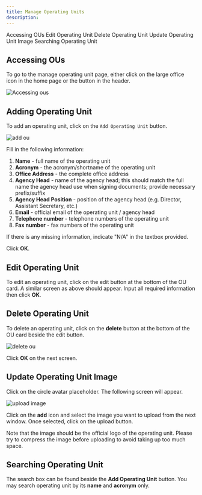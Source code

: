 ```yaml
---
title: Manage Operating Units
description: 
---
```


<AnchorLinks>
  <AnchorLink>Accessing OUs</AnchorLink>
  <AnchorLink>Edit Operating Unit</AnchorLink>
  <AnchorLink>Delete Operating Unit</AnchorLink>
  <AnchorLink>Update Operating Unit Image</AnchorLink>
  <AnchorLink>Searching Operating Unit</AnchorLink>
</AnchorLinks>

## Accessing OUs

To go to the manage operating unit page, either click on the large office icon in the home page or the button in the header.

![Accessing ous](/images/accessing_ous.png)

## Adding Operating Unit

To add an operating unit, click on the `Add Operating Unit` button. 

![add ou](https://user-images.githubusercontent.com/29625844/88249541-57207000-ccd7-11ea-8c7e-4be546ce92c6.png)

Fill in the following information:

1. <strong>Name</strong> - full name of the operating unit
2. <strong>Acronym</strong> - the acronym/shortname of the operating unit
3. <strong>Office Address</strong> - the complete office address
4. <strong>Agency Head</strong> - name of the agency head; this should match the full name the agency head use when signing documents; provide necessary prefix/suffix
5. <strong>Agency Head Position</strong> - position of the agency head (e.g. Director, Assistant Secretary, etc.)
6. <strong>Email</strong> - official email of the operating unit / agency head
7. <strong>Telephone number</strong> - telephone numbers of the operating unit
8. <strong>Fax number</strong> - fax numbers of the operating unit

If there is any missing information, indicate "N/A" in the textbox provided.

Click <strong>OK</strong>.

## Edit Operating Unit

To edit an operating unit, click on the edit button at the bottom of the OU card. A similar screen as above should appear. Input all required information then click <strong>OK</strong>.

## Delete Operating Unit

To delete an operating unit, click on the <strong>delete</strong> button at the bottom of the OU card beside the edit button. 

![delete ou](https://user-images.githubusercontent.com/29625844/88249924-7c61ae00-ccd8-11ea-803f-3a9f0f772aed.png)

Click <strong>OK</strong> on the next screen.

## Update Operating Unit Image

Click on the circle avatar placeholder. The following screen will appear.

![upload image](https://user-images.githubusercontent.com/29625844/88250003-c21e7680-ccd8-11ea-8088-83b4572c4b2b.png)

Click on the <strong>add</strong> icon and select the image you want to upload from the next window. Once selected, click on the upload button.

<InlineNotification kind="info">

Note that the image should be the official logo of the operating unit. Please try to compress the image before uploading to avoid taking up too much space.

</InlineNotification>

## Searching Operating Unit

The search box can be found beside the <strong>Add Operating Unit</strong> button. You may search operating unit by its <strong>name</strong> and <strong>acronym</strong> only.